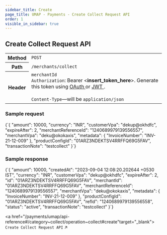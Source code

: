 ```yaml
---
sidebar_title: Create
page_title: UMAP - Payments - Create Collect Request API
order: 1
visible_in_sidebar: true
---
```


## Create Collect Request API

<table>
    <tbody>
        <tr>
            <th>Method</th>
            <td>
                <code>POST</code>
            </td>
        </tr>
        <tr>
            <th>Path</th>
            <td>
                <code>/merchants/collect</code>
            </td>
        </tr>
        <tr>
            <th>Header</th>
            <td>
                <code>merchantId</code><br/>
                <code>Authorization</code>: Bearer &lt;<b>insert_token_here</b>&gt;.
                Generate this token using <a
                    href="/payments/upi-deeplinks/resources/oauth"
                    target="_blank">
                    OAuth
                </a> or <a
                    href="/payments/upi-deeplinks/resources/jwt"
                    target="_blank">
                    JWT
                </a>.<br />
                <br />
                <code>Content-Type</code>—will be <code>application/json</code>
            </td>
        </tr>
    </tbody>
</table>

### Sample request

<CodeBlockWithCopy language="json">
    {`{
    "amount": 10000,
    "currency": "INR",
    "customerVpa": "dekup@okhdfc",
    "expireAfter": 2,
    "merchantReferenceId": "1240689979139556557",
    "merchantVpa": "deku@okokaxis",
    "metadata": {
        "InvoiceNumber": "INV-21-12-009"
    },
    "productConfigId": "01ARZ3NDEKTSV4RRFFQ69G5FAV",
    "transactionNote": "testcollect"
}`}
</CodeBlockWithCopy>

### Sample response

<CodeBlockWithCopy language="json">
    {`{
  "amount": 10000,
  "createdAt": "2023-09-04 12:08:20.202644 +0530 IST",
  "currency": "INR",
  "customerVpa": "dekup@okhdfc",
  "expireAfter": 2,
  "id": "01ARZ3NDEKTSV4RRFFQ69G5FAV",
  "merchantId": "01ARZ3NDEKTSV4RRFFQ69G5FAV",
  "merchantReferenceId": "1240689979139556557",
  "merchantVpa": "deku@okokaxis",
  "metadata": {
    "InvoiceNumber": "INV-21-12-009"
  },
  "productConfigId": "01ARZ3NDEKTSV4RRFFQ69G5FAV",
  "refId": "1240689979139556558",
  "status": "active",
  "transactionNote": "testcollect"
}`}
</CodeBlockWithCopy>

<a href="/payments/umap/api-reference#/category~collect/operation~collect#create"target="_blank">
    <code>Create Collect Request API</code> ↗
</a>
<br/>